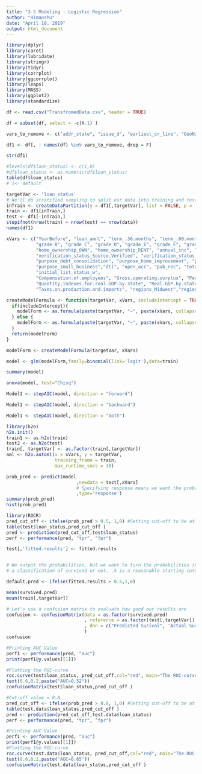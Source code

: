 ```yaml
---
title: "3.5 Modeling : Logistic Regression"
author: "Himanshu"
date: "April 10, 2019"
output: html_document
---
```

```r
library(dplyr)
library(caret)
library(lubridate)
library(stringr)
library(tidyr)
library(corrplot)
library(ggcorrplot)
library(leaps)
library(MASS)
library(ggplot2)
library(standardize)
```

```r
df <- read.csv("TransfromedData.csv", header = TRUE)

```
```r
df = subset(df, select = -c(X.1) )

vars_to_remove <- c("addr_state", "issue_d", "earliest_cr_line", "GeoName")

df1 <- df[, ! names(df) %in% vars_to_remove, drop = F]

```



```r
str(df1)

```
```r
#levels(df$loan_status) <- c(1,0)
#df$loan_status <- as.numeric(df$loan_status)
table(df$loan_status)
# 1<- default
```




```r

targetVar <- 'loan_status'
# We'll do stratified sampling to split our data into training and test sets
inTrain <- createDataPartition(y = df1[,targetVar], list = FALSE, p = .8)
train <- df1[inTrain,]
test <- df1[-inTrain,]
stopifnot(nrow(train) + nrow(test) == nrow(data))
names(df1)
```

```r
xVars <- c("YearBefore", "loan_amnt", "term_.36.months", "term_.60.months", "int_rate", "installment", "grade_A",
           "grade_B", "grade_C", "grade_D", "grade_E", "grade_F", "grade_G", "home_ownership_MORTGAGE", 
           "home_ownership_OWN", "home_ownership_RENT", "annual_inc", "verification_status_Not.Verified", 
           "verification_status_Source.Verified", "verification_status_Verified", "purpose_credit_card",
           "purpose_debt_consolidation", "purpose_home_improvement", "purpose_major_purchase", "purpose_Others",
           "purpose_small_business","dti", "open_acc", "pub_rec", "total_acc", "initial_list_status_f", 
           "initial_list_status_w",
           "Compensation.of.employees", "Gross.operating.surplus", "Per.capita.real.GDP.by.state", 
           "Quantity.indexes.for.real.GDP.by.state", "Real.GDP.by.state", "Subsidies", 
           "Taxes.on.production.and.imports", "regions_Midwest","regions_Northeast" , "regions_South", "regions_West" )
```

```r
createModelFormula <- function(targetVar, xVars, includeIntercept = TRUE){
  if(includeIntercept){
    modelForm <- as.formula(paste(targetVar, "~", paste(xVars, collapse = '+ ')))
  } else {
    modelForm <- as.formula(paste(targetVar, "~", paste(xVars, collapse = '+ '), -1))
  }
  return(modelForm)
}

```

```r
modelForm <- createModelFormula(targetVar, xVars)

model <- glm(modelForm,family=binomial(link='logit'),data=train)

summary(model)

```
```r
anova(model, test="Chisq")
```


```r
Model1 <- stepAIC(model, direction = "forward")
```
```r
Model1 <- stepAIC(model, direction = "backward")

```
```r
Model1 <- stepAIC(model, direction = "both")
```

```r
library(h2o)
h2o.init()
train1 <- as.h2o(train)
test2 <- as.h2o(test)
train[, targetVar] <- as.factor(train[,targetVar])
aml <- h2o.automl(x = xVars, y = targetVar,
                  training_frame = train,
                  max_runtime_secs = 30)
```



```r
prob_pred <- predict(model
                          ,newdata = test[,xVars]
                          # Specifying response means we want the probabilities
                          ,type='response')
summary(prob_pred)
hist(prob_pred)

```
```r
library(ROCR)
pred_cut_off <- ifelse(prob_pred > 0.5, 1,0) #Setting cut-off to be at 0.5
table(test$loan_status,pred_cut_off )
pred <- prediction(pred_cut_off,test$loan_status)
perf <- performance(pred, "tpr", "fpr")
```


```r

test[,'fitted.results'] <- fitted.results


# We output the probabilities, but we want to turn the probabilities into
# a classification of survived or not. .5 is a reasonable starting cutoff.

default.pred <- ifelse(fitted.results > 0.5,1,0)

mean(survived.pred)
mean(train[,targetVar])

```
```r

# Let's use a confusion matrix to evaluate how good our results are
confusion <- confusionMatrix(data = as.factor(survived.pred)
                             , reference = as.factor(test[,targetVar])
                             , dnn = c("Predicted Surival", 'Actual Survival')
                             )
confusion
```

```r
#Printing AUC Value
perf1 <- performance(pred, "auc")
print(perf1@y.values[[1]])

```
```r
#Plotting the ROC-curve
roc.curve(test$loan_status, pred_cut_off,col="red", main="The ROC-curve for Model with cut-off=0.5")
text(0.6,0.2,paste("AUC=0.52"))
confusionMatrix(test$loan_status,pred_cut_off )


```
```r
#Cut-off value = 0.8
pred_cut_off <- ifelse(prob_pred > 0.8, 1,0) #Setting cut-off to be at 0.8
table(test.data$loan_status,pred_cut_off )
pred <- prediction(pred_cut_off,test.data$loan_status)
perf <- performance(pred, "tpr", "fpr")

#Printing AUC Value
perf1 <- performance(pred, "auc")
print(perf1@y.values[[1]])
#Plotting the ROC-curve
roc.curve(test.data$loan_status, pred_cut_off,col="red", main="The ROC-curve for Model with cut-off=0.8")
text(0.6,0.2,paste("AUC=0.65"))
confusionMatrix(test.data$loan_status,pred_cut_off )
```


